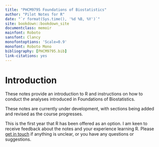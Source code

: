 ```yaml
---
title: "PHCM9795 Foundations of Biostatistics"
author: "Pilot Notes for R"
date: "`r format(Sys.time(), '%d %B, %Y')`"
site: bookdown::bookdown_site
documentclass: memoir
mainfont: Roboto
sansfont: Clancy
monofontoptions: 'Scale=0.9'
monofont: Roboto Mono
bibliography: [PHCM9795.bib]
link-citations: yes
---
```


# Introduction {.unnumbered}

These notes provide an introduction to R and instructions on how to conduct the analyses introduced in Foundations of Biostatistics.

These notes are currently under development, with sections being added and revised as the course progresses.

This is the first year that R has been offered as an option. I am keen to receive feedback about the notes and your experience learning R. Please [get in touch](mailto:t.dobbins@unsw.edu.au) if anything is unclear, or you have any questions or suggestions.
